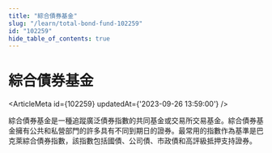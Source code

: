 ```yaml
---
title: "綜合債券基金"
slug: "/learn/total-bond-fund-102259"
id: "102259"
hide_table_of_contents: true
---
```



# 綜合債券基金

<ArticleMeta id={102259} updatedAt={'2023-09-26 13:59:00'} />
<div className='border-solid border-b border-t-0 my-4 border-[var(--ifm-color-gray-300)]' />

綜合債券基金是一種追蹤廣泛債券指數的共同基金或交易所交易基金。綜合債券基金擁有公共和私營部門的許多具有不同到期日的證券。最常用的指數作為基準是巴克萊綜合債券指數，該指數包括國債、公司債、市政債和高評級抵押支持證券。
